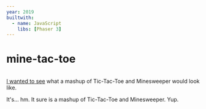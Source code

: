 ```yaml
---
year: 2019
builtwith:
  - name: JavaScript
    libs: [Phaser 3]
---
```


# mine-tac-toe

<Image n="board" float="left" marginRight="1em" />

[I wanted to see](https://github.com/supposedly/mine-tac-toe) what a mashup of Tic-Tac-Toe and Minesweeper would look like.

It's... hm. It sure is a mashup of Tic-Tac-Toe and Minesweeper. Yup.
